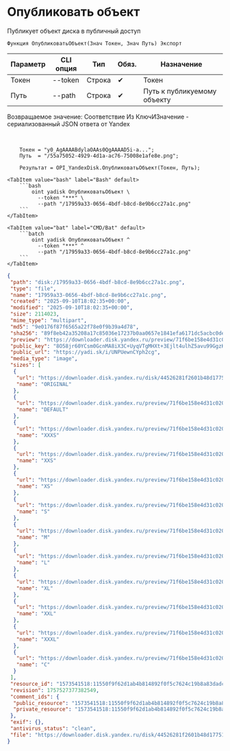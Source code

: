 ﻿---
sidebar_position: 1
description: Опубликовать объект и другие функции для работы с Yandex Disk в Открытом пакете интеграций - бесплатной open-source библиотеке интеграций для 1С:Предприятие 8, OneScript и CLI
keywords: [1C, 1С, 1С:Предприятие, 1С:Предприятие 8.3, API, Интеграция, Сервисы, Обмен, OneScript, CLI, Yandex Disk]
---


# Опубликовать объект
 Публикует объект диска в публичный доступ



`Функция ОпубликоватьОбъект(Знач Токен, Знач Путь) Экспорт`

  | Параметр | CLI опция | Тип | Обяз. | Назначение |
  |-|-|-|-|-|
  | Токен | --token | Строка | &#x2714; | Токен |
  | Путь | --path | Строка | &#x2714; | Путь к публикуемому объекту |

  
  Возвращаемое значение:   Соответствие Из КлючИЗначение - сериализованный JSON ответа от Yandex

<br/>




```bsl title="Пример использования для 1С:Предприятие/OneScript"
    Токен = "y0_AgAAAABdylaOAAs0QgAAAAD5i-a...";
    Путь  = "/55a75052-4929-4d1a-ac76-75008e1afe8e.png";

    Результат = OPI_YandexDisk.ОпубликоватьОбъект(Токен, Путь);
```
    

 <Tabs>
  
    <TabItem value="bash" label="Bash" default>
        ```bash
            oint yadisk ОпубликоватьОбъект \
              --token "***" \
              --path "/17959a33-0656-4bdf-b8cd-8e9b6cc27a1c.png"
        ```
    </TabItem>
  
    <TabItem value="bat" label="CMD/Bat" default>
        ```batch
            oint yadisk ОпубликоватьОбъект ^
              --token "***" ^
              --path "/17959a33-0656-4bdf-b8cd-8e9b6cc27a1c.png"
        ```
    </TabItem>
</Tabs>


```json title="Результат"
{
 "path": "disk:/17959a33-0656-4bdf-b8cd-8e9b6cc27a1c.png",
 "type": "file",
 "name": "17959a33-0656-4bdf-b8cd-8e9b6cc27a1c.png",
 "created": "2025-09-10T18:02:35+00:00",
 "modified": "2025-09-10T18:02:35+00:00",
 "size": 2114023,
 "mime_type": "multipart",
 "md5": "9e0176f87f6565a22f78e0f9b39a4d78",
 "sha256": "89f8eb42a35208a17c85036e17237b0aa0657e1841efa6171dc5acbc0dea9e18",
 "preview": "https://downloader.disk.yandex.ru/preview/71f6be158e4d31c020c779bea164784bea2f35021763d76c2e0f0b4dd3b5c5f8/inf/Kw7ntutnYTv7ME2Wc45CLPUTRub4FO1o8FL8mXTzn15mJipCySkz4Ste7NeUNF4jmAKSauPmPxLFzO6aMKmEAw%3D%3D?uid=1573541518&filename=17959a33-0656-4bdf-b8cd-8e9b6cc27a1c.png&disposition=inline&hash=&limit=0&content_type=image%2Fjpeg&owner_uid=1573541518&tknv=v3&size=S&crop=0",
 "public_key": "8O58jr60YCsm0GcnMA8iX3C+UyqVTgMHXt+3Ejlt4ulhZ5avu99GgzKWnHxzFSr2q/J6bpmRyOJonT3VoXnDag==",
 "public_url": "https://yadi.sk/i/UNPUewnCYph2cg",
 "media_type": "image",
 "sizes": [
  {
   "url": "https://downloader.disk.yandex.ru/disk/44526281f2601b48d177518599508dc984341410b15ae1285a44bf633f5a01c7/68c1f591/gwThwhLBKYvLhQCNnqAHipg9dL32B8ucsRJtTnFcQwXyscfbJ8B8OyXfwGYeSiPiSjoRHIEODK4QYbBUqVd5IQ%3D%3D?uid=1573541518&filename=17959a33-0656-4bdf-b8cd-8e9b6cc27a1c.png&disposition=attachment&hash=&limit=0&content_type=multipart&owner_uid=1573541518&fsize=2114023&hid=03d7263840468e281bd0b238a26e7d0d&media_type=image&tknv=v3&etag=9e0176f87f6565a22f78e0f9b39a4d78",
   "name": "ORIGINAL"
  },
  {
   "url": "https://downloader.disk.yandex.ru/preview/71f6be158e4d31c020c779bea164784bea2f35021763d76c2e0f0b4dd3b5c5f8/inf/Kw7ntutnYTv7ME2Wc45CLPUTRub4FO1o8FL8mXTzn15mJipCySkz4Ste7NeUNF4jmAKSauPmPxLFzO6aMKmEAw%3D%3D?uid=1573541518&filename=17959a33-0656-4bdf-b8cd-8e9b6cc27a1c.png&disposition=inline&hash=&limit=0&content_type=image%2Fjpeg&owner_uid=1573541518&tknv=v3",
   "name": "DEFAULT"
  },
  {
   "url": "https://downloader.disk.yandex.ru/preview/71f6be158e4d31c020c779bea164784bea2f35021763d76c2e0f0b4dd3b5c5f8/inf/Kw7ntutnYTv7ME2Wc45CLPUTRub4FO1o8FL8mXTzn15mJipCySkz4Ste7NeUNF4jmAKSauPmPxLFzO6aMKmEAw%3D%3D?uid=1573541518&filename=17959a33-0656-4bdf-b8cd-8e9b6cc27a1c.png&disposition=inline&hash=&limit=0&content_type=image%2Fjpeg&owner_uid=1573541518&tknv=v3&size=XXXS&crop=0",
   "name": "XXXS"
  },
  {
   "url": "https://downloader.disk.yandex.ru/preview/71f6be158e4d31c020c779bea164784bea2f35021763d76c2e0f0b4dd3b5c5f8/inf/Kw7ntutnYTv7ME2Wc45CLPUTRub4FO1o8FL8mXTzn15mJipCySkz4Ste7NeUNF4jmAKSauPmPxLFzO6aMKmEAw%3D%3D?uid=1573541518&filename=17959a33-0656-4bdf-b8cd-8e9b6cc27a1c.png&disposition=inline&hash=&limit=0&content_type=image%2Fjpeg&owner_uid=1573541518&tknv=v3&size=XXS&crop=0",
   "name": "XXS"
  },
  {
   "url": "https://downloader.disk.yandex.ru/preview/71f6be158e4d31c020c779bea164784bea2f35021763d76c2e0f0b4dd3b5c5f8/inf/Kw7ntutnYTv7ME2Wc45CLPUTRub4FO1o8FL8mXTzn15mJipCySkz4Ste7NeUNF4jmAKSauPmPxLFzO6aMKmEAw%3D%3D?uid=1573541518&filename=17959a33-0656-4bdf-b8cd-8e9b6cc27a1c.png&disposition=inline&hash=&limit=0&content_type=image%2Fjpeg&owner_uid=1573541518&tknv=v3&size=XS&crop=0",
   "name": "XS"
  },
  {
   "url": "https://downloader.disk.yandex.ru/preview/71f6be158e4d31c020c779bea164784bea2f35021763d76c2e0f0b4dd3b5c5f8/inf/Kw7ntutnYTv7ME2Wc45CLPUTRub4FO1o8FL8mXTzn15mJipCySkz4Ste7NeUNF4jmAKSauPmPxLFzO6aMKmEAw%3D%3D?uid=1573541518&filename=17959a33-0656-4bdf-b8cd-8e9b6cc27a1c.png&disposition=inline&hash=&limit=0&content_type=image%2Fjpeg&owner_uid=1573541518&tknv=v3&size=S&crop=0",
   "name": "S"
  },
  {
   "url": "https://downloader.disk.yandex.ru/preview/71f6be158e4d31c020c779bea164784bea2f35021763d76c2e0f0b4dd3b5c5f8/inf/Kw7ntutnYTv7ME2Wc45CLPUTRub4FO1o8FL8mXTzn15mJipCySkz4Ste7NeUNF4jmAKSauPmPxLFzO6aMKmEAw%3D%3D?uid=1573541518&filename=17959a33-0656-4bdf-b8cd-8e9b6cc27a1c.png&disposition=inline&hash=&limit=0&content_type=image%2Fjpeg&owner_uid=1573541518&tknv=v3&size=M&crop=0",
   "name": "M"
  },
  {
   "url": "https://downloader.disk.yandex.ru/preview/71f6be158e4d31c020c779bea164784bea2f35021763d76c2e0f0b4dd3b5c5f8/inf/Kw7ntutnYTv7ME2Wc45CLPUTRub4FO1o8FL8mXTzn15mJipCySkz4Ste7NeUNF4jmAKSauPmPxLFzO6aMKmEAw%3D%3D?uid=1573541518&filename=17959a33-0656-4bdf-b8cd-8e9b6cc27a1c.png&disposition=inline&hash=&limit=0&content_type=image%2Fjpeg&owner_uid=1573541518&tknv=v3&size=L&crop=0",
   "name": "L"
  },
  {
   "url": "https://downloader.disk.yandex.ru/preview/71f6be158e4d31c020c779bea164784bea2f35021763d76c2e0f0b4dd3b5c5f8/inf/Kw7ntutnYTv7ME2Wc45CLPUTRub4FO1o8FL8mXTzn15mJipCySkz4Ste7NeUNF4jmAKSauPmPxLFzO6aMKmEAw%3D%3D?uid=1573541518&filename=17959a33-0656-4bdf-b8cd-8e9b6cc27a1c.png&disposition=inline&hash=&limit=0&content_type=image%2Fjpeg&owner_uid=1573541518&tknv=v3&size=XL&crop=0",
   "name": "XL"
  },
  {
   "url": "https://downloader.disk.yandex.ru/preview/71f6be158e4d31c020c779bea164784bea2f35021763d76c2e0f0b4dd3b5c5f8/inf/Kw7ntutnYTv7ME2Wc45CLPUTRub4FO1o8FL8mXTzn15mJipCySkz4Ste7NeUNF4jmAKSauPmPxLFzO6aMKmEAw%3D%3D?uid=1573541518&filename=17959a33-0656-4bdf-b8cd-8e9b6cc27a1c.png&disposition=inline&hash=&limit=0&content_type=image%2Fjpeg&owner_uid=1573541518&tknv=v3&size=XXL&crop=0",
   "name": "XXL"
  },
  {
   "url": "https://downloader.disk.yandex.ru/preview/71f6be158e4d31c020c779bea164784bea2f35021763d76c2e0f0b4dd3b5c5f8/inf/Kw7ntutnYTv7ME2Wc45CLPUTRub4FO1o8FL8mXTzn15mJipCySkz4Ste7NeUNF4jmAKSauPmPxLFzO6aMKmEAw%3D%3D?uid=1573541518&filename=17959a33-0656-4bdf-b8cd-8e9b6cc27a1c.png&disposition=inline&hash=&limit=0&content_type=image%2Fjpeg&owner_uid=1573541518&tknv=v3&size=XXXL&crop=0",
   "name": "XXXL"
  },
  {
   "url": "https://downloader.disk.yandex.ru/preview/71f6be158e4d31c020c779bea164784bea2f35021763d76c2e0f0b4dd3b5c5f8/inf/Kw7ntutnYTv7ME2Wc45CLPUTRub4FO1o8FL8mXTzn15mJipCySkz4Ste7NeUNF4jmAKSauPmPxLFzO6aMKmEAw%3D%3D?uid=1573541518&filename=17959a33-0656-4bdf-b8cd-8e9b6cc27a1c.png&disposition=inline&hash=&limit=0&content_type=image%2Fjpeg&owner_uid=1573541518&tknv=v3&size=S&crop=0",
   "name": "C"
  }
 ],
 "resource_id": "1573541518:11550f9f62d1ab4b814892f0f5c7624c19b8a83dadc2fab03aa817c3c923e3db",
 "revision": 1757527377382549,
 "comment_ids": {
  "public_resource": "1573541518:11550f9f62d1ab4b814892f0f5c7624c19b8a83dadc2fab03aa817c3c923e3db",
  "private_resource": "1573541518:11550f9f62d1ab4b814892f0f5c7624c19b8a83dadc2fab03aa817c3c923e3db"
 },
 "exif": {},
 "antivirus_status": "clean",
 "file": "https://downloader.disk.yandex.ru/disk/44526281f2601b48d177518599508dc984341410b15ae1285a44bf633f5a01c7/68c1f591/gwThwhLBKYvLhQCNnqAHipg9dL32B8ucsRJtTnFcQwXyscfbJ8B8OyXfwGYeSiPiSjoRHIEODK4QYbBUqVd5IQ%3D%3D?uid=1573541518&filename=17959a33-0656-4bdf-b8cd-8e9b6cc27a1c.png&disposition=attachment&hash=&limit=0&content_type=multipart&owner_uid=1573541518&fsize=2114023&hid=03d7263840468e281bd0b238a26e7d0d&media_type=image&tknv=v3&etag=9e0176f87f6565a22f78e0f9b39a4d78"
}
```
